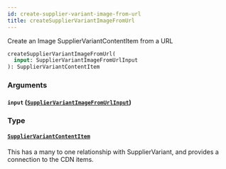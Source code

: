 ```yaml
---
id: create-supplier-variant-image-from-url
title: createSupplierVariantImageFromUrl
---
```


Create an Image SupplierVariantContentItem from a URL

```graphql
createSupplierVariantImageFromUrl(
  input: SupplierVariantImageFromUrlInput
): SupplierVariantContentItem

```

### Arguments

#### `input` ([`SupplierVariantImageFromUrlInput`](/developers/supplier-apis/supply-api/graphql/reference/inputs/supplier-variant-image-from-url-input))

### Type

#### [`SupplierVariantContentItem`](/developers/supplier-apis/supply-api/graphql/reference/objects/supplier-variant-content-item)

This has a many to one relationship with SupplierVariant, and provides a connection to the CDN items.
